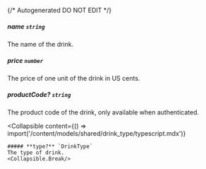 {/* Autogenerated DO NOT EDIT  */}

##### **name** `string`
The name of the drink.

##### **price** `number`
The price of one unit of the drink in US cents.

##### **productCode?** `string`
The product code of the drink, only available when authenticated.

<Collapsible
    content={() => import('/content/models/shared/drink_type/typescript.mdx')}
>
    ##### **type?** `DrinkType`
    The type of drink.
    <Collapsible.Break/>
</Collapsible>

